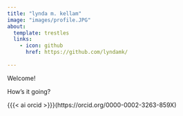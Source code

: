 ```yaml
---
title: "lynda m. kellam"
image: "images/profile.JPG"
about: 
  template: trestles
  links: 
    - icon: github
      href: https://github.com/lyndamk/
  
---
```


Welcome!

How's it going?

 {{{< ai orcid >}}}(https://orcid.org/0000-0002-3263-859X)